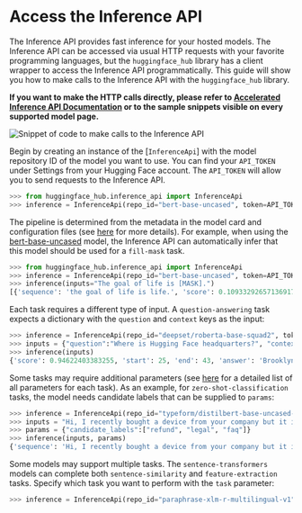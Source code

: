 # Access the Inference API

The Inference API provides fast inference for your hosted models. The Inference API can be accessed via usual HTTP requests with your favorite programming languages, but the `huggingface_hub` library has a client wrapper to access the Inference API programmatically. This guide will show you how to make calls to the Inference API with the `huggingface_hub` library.

**If you want to make the HTTP calls directly, please refer to [Accelerated Inference API Documentation](https://api-inference.huggingface.co/docs/python/html/index.html) or to the sample snippets visible on every supported model page.**

![Snippet of code to make calls to the Inference API](/docs/assets/hub/inference_api_snippet.png)

Begin by creating an instance of the [`InferenceApi`] with the model repository ID of the model you want to use. You can find your `API_TOKEN` under Settings from your Hugging Face account. The `API_TOKEN` will allow you to send requests to the Inference API.

```python
>>> from huggingface_hub.inference_api import InferenceApi
>>> inference = InferenceApi(repo_id="bert-base-uncased", token=API_TOKEN)
```

The pipeline is determined from the metadata in the model card and configuration files (see [here](https://huggingface.co/docs/hub/main#how-is-a-models-type-of-inference-api-and-widget-determined) for more details). For example, when using the [bert-base-uncased](https://huggingface.co/bert-base-uncased) model, the Inference API can automatically infer that this model should be used for a `fill-mask` task.

```python
>>> from huggingface_hub.inference_api import InferenceApi
>>> inference = InferenceApi(repo_id="bert-base-uncased", token=API_TOKEN)
>>> inference(inputs="The goal of life is [MASK].")
[{'sequence': 'the goal of life is life.', 'score': 0.10933292657136917, 'token': 2166, 'token_str': 'life'}]
```

Each task requires a different type of input. A `question-answering` task expects a dictionary with the `question` and `context` keys as the input:

```python
>>> inference = InferenceApi(repo_id="deepset/roberta-base-squad2", token=API_TOKEN)
>>> inputs = {"question":"Where is Hugging Face headquarters?", "context":"Hugging Face is based in Brooklyn, New York. There is also an office in Paris, France."}
>>> inference(inputs)
{'score': 0.94622403383255, 'start': 25, 'end': 43, 'answer': 'Brooklyn, New York'}
```

Some tasks may require additional parameters (see [here](https://api-inference.huggingface.co/docs/python/html/detailed_parameters.html) for a detailed list of all parameters for each task). As an example, for `zero-shot-classification` tasks, the model needs candidate labels that can be supplied to `params`:

```python
>>> inference = InferenceApi(repo_id="typeform/distilbert-base-uncased-mnli", token=API_TOKEN)
>>> inputs = "Hi, I recently bought a device from your company but it is not working as advertised and I would like to get reimbursed!"
>>> params = {"candidate_labels":["refund", "legal", "faq"]}
>>> inference(inputs, params)
{'sequence': 'Hi, I recently bought a device from your company but it is not working as advertised and I would like to get reimbursed!', 'labels': ['refund', 'faq', 'legal'], 'scores': [0.9378499388694763, 0.04914155602455139, 0.013008488342165947]}
```

Some models may support multiple tasks. The `sentence-transformers` models can complete both `sentence-similarity` and `feature-extraction` tasks. Specify which task you want to perform with the `task` parameter:

```python
>>> inference = InferenceApi(repo_id="paraphrase-xlm-r-multilingual-v1", task="feature-extraction", token=API_TOKEN)
```